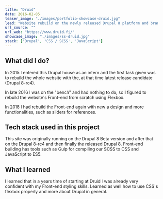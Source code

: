 ```yaml
---
title: "Druid"
date: 2016-02-05
teaser_image: "./images/portfolio-showcase-druid.jpg"
lead: "Website rebuild on the newly released Drupal 8 platform and brand re-design."
url_source: ""
url_web: "https://www.druid.fi/"
showcase_image: "./images/ss-druid.jpg"
stack: ['Drupal', 'CSS / SCSS', 'JavaScript']
---
```



<WidgetImage src="./images/ss-druid.jpg" alt="A screenshot of the showcases website" />

## What did I do?

In 2015 I entered this Drupal house as an intern and the first task given was to rebuild the whole website with the, at that time latest release candidate (Drupal 8-rc4).

In late 2016 I was on the "bench" and had nothing to do, so I figured to rebuild the website's Front-end from scratch using Flexbox.

In 2018 I had rebuild the Front-end again with new a design and more functionalities, such as sliders for references.

## Tech stack used in this project

This site was originally running on the Drupal 8 Beta version and after that on the Drupal 8-rc4 and then finally the released Drupal 8. Front-end building has tools such as Gulp for compiling our SCSS to CSS and JavaScript to ES5.

## What I learned

I learned that in a years time of starting at Druid I was already very confident with my Front-end styling skills. Learned as well how to use CSS's flexbox properly and more about Drupal in general.